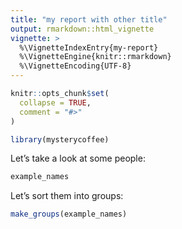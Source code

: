 ```yaml
---
title: "my report with other title"
output: rmarkdown::html_vignette
vignette: >
  %\VignetteIndexEntry{my-report}
  %\VignetteEngine{knitr::rmarkdown}
  %\VignetteEncoding{UTF-8}
---
```


```r
knitr::opts_chunk$set(
  collapse = TRUE,
  comment = "#>"
)
```

```r
library(mysterycoffee)
```

Let's take a look at some people:
```r
example_names
```

Let's sort them into groups:
```r
make_groups(example_names)
```

